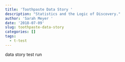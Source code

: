 ```yaml
---
title: 'Toothpaste Data Story '
description: "Statistics and the Logic of Discovery."
author: 'Sarah Meyer '
date: '2018-07-09'
slug: toothpaste-data-story
categories: []
tags:
  - t-test
---
```

data story test run 